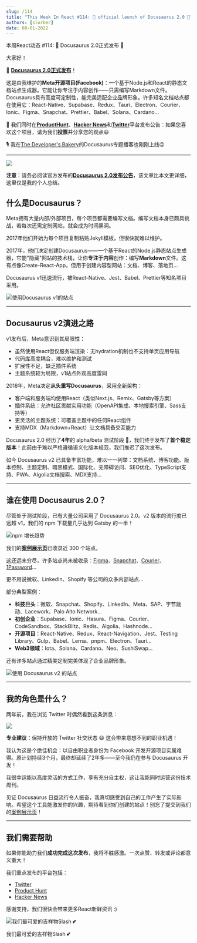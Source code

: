 ```yaml
---
slug: /114
title: "This Week In React #114: 🎉 official launch of Docusaurus 2.0 🥳️"
authors: [slorber]
date: 08-01-2022
---
```


本周React动态 #114: 🎉 Docusaurus 2.0正式发布 🥳️

<!-- truncate -->

大家好！

🎉 [**Docusaurus 2.0正式发布**](https://docusaurus.io/blog/2022/08/01/announcing-docusaurus-2.0?utm_campaign=This%20Week%20In%20React&utm_medium=email&utm_source=Revue%20newsletter)！

这是由我维护的**Meta开源项目(Facebook)**：一个基于Node.js和React的静态文档站点生成器。它能让你专注于内容创作——只需编写Markdown文件。Docusaurus具有高度可定制性，能完美适配企业品牌形象。许多知名文档站点都在使用它：React-Native、Supabase、Redux、Tauri、Electron、Courier、Ionic、Figma、Snapchat、Prettier、Babel、Solana、Cardano...

🙏 我们同时在[**ProductHunt**](https://www.producthunt.com/posts/docusaurus-2-0?utm_campaign=This%20Week%20In%20React&utm_medium=email&utm_source=Revue%20newsletter)、[**Hacker News**](https://news.ycombinator.com/item?id=32303052&utm_campaign=This%20Week%20In%20React&utm_medium=email&utm_source=Revue%20newsletter)和[**Twitter**](https://twitter.com/docusaurus/status/1554000364432769025?utm_campaign=This%20Week%20In%20React&utm_medium=email&utm_source=Revue%20newsletter)平台发布公告：如果您喜欢这个项目，请为我们**投票**并分享您的观点😃

🎙️ 我在[The Developer's Bakery](https://thebakery.dev/39/?utm_campaign=This%20Week%20In%20React&utm_medium=email&utm_source=Revue%20newsletter)的Docusaurus专题播客也刚刚上线😉

---

[![](https://s3.amazonaws.com/revue/items/images/017/224/019/mail/social-card.png?1659345670)](https://docusaurus.io/blog/2022/08/01/announcing-docusaurus-2.0?utm_campaign=This%20Week%20In%20React&utm_medium=email&utm_source=Revue%20newsletter)

**注意**：请务必阅读官方发布的[**Docusaurus 2.0发布公告**](https://docusaurus.io/blog/2022/08/01/announcing-docusaurus-2.0)，该文章比本文更详细，这里仅是我的个人总结。

## 什么是Docusaurus？

Meta拥有大量内部/外部项目，每个项目都需要编写文档。编写文档本身已颇具挑战，若每次还需定制网站，就会成为时间黑洞。

2017年他们开始为每个项目复制粘贴Jekyll模板，但很快就难以维护。

2017年，他们决定创建Docusaurus——一个基于React的Node.js静态站点生成器，它能"隐藏"网站的技术栈，让你**专注于内容**创作：编写**Markdown**文件。这有点像Create-React-App，但用于创建内容型网站：文档、博客、落地页...

Docusaurus v1迅速流行，被React-Native、Jest、Babel、Prettier等知名项目采用。

![使用Docusaurus v1的站点](https://s3.amazonaws.com/revue/items/images/017/224/025/original/v1.gif?1659345706)

---

## Docusaurus v2演进之路

v1发布后，Meta意识到其局限性：

- 虽然使用React但仅服务端渲染：无hydration机制也不支持单页应用导航
- 代码库高度耦合，难以维护和测试
- 扩展性不足，缺乏插件系统
- 主题系统较为局限，v1站点外观高度雷同

2018年，Meta决定**从头重写Docusaurus**，采用全新架构：

- 客户端和服务端均使用React（类似Next.js、Remix、Gatsby等方案）
- 插件系统：允许社区贡献实用功能（OpenAPI集成、本地搜索引擎、Sass支持等）
- 更灵活的主题系统：可覆盖主题中的任何React组件
- 支持MDX（Markdown+React）让文档具备交互能力

Docusaurus 2.0 经历了**4年**的 alpha/beta 测试阶段 🤪，我们终于发布了**首个稳定版本**！此前由于难以严格遵循语义化版本规范，我们推迟了这次发布。

如今 Docusaurus v2 已具备丰富功能，难以一一列举：文档系统、博客功能、版本控制、主题定制、暗黑模式、国际化、无障碍访问、SEO优化、TypeScript支持、PWA、Algolia文档搜索、MDX支持...

---

## 谁在使用 Docusaurus 2.0？

尽管处于测试阶段，已有大量公司采用了 Docusaurus 2.0。v2 版本的流行度已远超 v1，我们的 npm 下载量几乎达到 Gatsby 的一半！

![npm 增长趋势](https://s3.amazonaws.com/revue/items/images/017/224/035/mail/npm-downloads.png?1659345822)

我们的[**案例展示页**](https://docusaurus.io/showcase?utm_campaign=This%20Week%20In%20React&utm_medium=email&utm_source=Revue%20newsletter)已收录近 300 个站点。

这还远未穷尽，许多站点尚未被收录：[Figma](https://www.figma.com/plugin-docs/?utm_campaign=This%20Week%20In%20React&utm_medium=email&utm_source=Revue%20newsletter)、[Snapchat](https://docs.snap.com/?utm_campaign=This%20Week%20In%20React&utm_medium=email&utm_source=Revue%20newsletter)、[Courier](https://www.courier.com/docs/?utm_campaign=This%20Week%20In%20React&utm_medium=email&utm_source=Revue%20newsletter)、[1Password](https://developer.1password.com/?utm_campaign=This%20Week%20In%20React&utm_medium=email&utm_source=Revue%20newsletter)...

更不用说微软、LinkedIn、Shopify 等公司的众多内部站点...

部分典型案例：

- **科技巨头**：微软、Snapchat、Shopify、LinkedIn、Meta、SAP、字节跳动、Lacework、Palo Alto Network...
- **初创企业**：Supabase、Ionic、Hasura、Figma、Courier、CodeSandbox、StackBlitz、Redis、Algolia、Hashnode...
- **开源项目**：React-Native、Redux、React-Navigation、Jest、Testing Library、Gulp、Babel、Lerna、pnpm、Electron、Tauri...
- **Web3领域**：Iota、Solana、Cardano、Neo、SushiSwap...

还有许多站点通过精美定制完美体现了企业品牌形象。

![使用 Docusaurus v2 的站点](https://s3.amazonaws.com/revue/items/images/017/224/051/original/showcase-2.gif?1659345869)

---

## 我的角色是什么？

两年前，我在浏览 Twitter 时偶然看到这条消息：

[![](https://user-images.githubusercontent.com/749374/182660849-cc39d9d0-85ad-481c-a681-743a9c5b20c7.png)](https://twitter.com/sebastienlorber/status/1232059882091749376)

**专业建议**：保持开放的 Twitter 社交状态 😄 这会带来意想不到的职业机遇！

我认为这是个绝佳机会：以自由职业者身份为 Facebook 开发开源项目实属难得。原计划持续3个月，最终却延续了2年多——至今我仍在参与 Docusaurus 开发！

我很幸运能以高度灵活的方式工作，享有充分自主权，这让我能同时运营这份技术周刊。

见证 Docusaurus 日益流行令人振奋，我真切感受到自己的工作产生了实际影响。希望这个工具能激发你的兴趣，期待看到你们创建的站点！别忘了提交到我们的[案例展示页](https://docusaurus.io/showcase?utm_campaign=This%20Week%20In%20React&utm_medium=email&utm_source=Revue%20newsletter)！

---

## 我们需要帮助

如果你能助力我们**成功完成这次发布**，我将不胜感激。一次点赞、转发或评论都意义重大！

我们重点发布的平台包括：

- [Twitter](https://twitter.com/docusaurus/status/1554000364432769025?utm_campaign=This%20Week%20In%20React&utm_medium=email&utm_source=Revue%20newsletter)
- [Product Hunt](https://www.producthunt.com/posts/docusaurus-2-0?utm_campaign=This%20Week%20In%20React&utm_medium=email&utm_source=Revue%20newsletter)
- [Hacker News](https://news.ycombinator.com/item?id=32303052&utm_campaign=This%20Week%20In%20React&utm_medium=email&utm_source=Revue%20newsletter)

感谢支持，我们很快会带来更多React新鲜资讯 :)

![我们最可爱的吉祥物Slash 💕](https://s3.amazonaws.com/revue/items/images/017/224/190/mail/CleanShot_2022-08-01_at_11.08.03_402x.png?1659346116)

我们最可爱的吉祥物Slash 💕